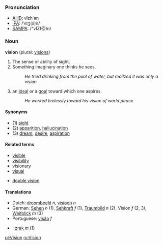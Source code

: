 ===Pronunciation===
*[[w:AHD|AHD]]: vĭzh'ən
*[[w:IPA|IPA]]: /ˈvɪʒ(ə)n/
*[[w:SAMPA|SAMPA]]: /"vIZ(@)n/

===Noun===
'''vision''' (plural: [[visions]])

# The sense or ability of sight.
# Something imaginary one thinks he sees.
#:''He tried drinking from the pool of water, but reailzed it was only a vision''
# an [[ideal]] or a [[goal]] toward which one aspires.
#:''He worked tirelessly toward his vision of world peace.''

====Synonyms====
*(1) [[sight]]
*(2) [[apparition]], [[hallucination]]
*(3) [[dream]], [[desire]], [[aspiration]]

====Related terms====
*[[visible]]
*[[visibility]]
*[[visionary]]
*[[visual]]

*[[double vision]]

====Translations====
*Dutch: [[droombeeld]] ''n'', [[visioen]] ''n''
*German: [[Sehen]] ''n'' (1), [[Sehkraft]] ''f'' (1), [[Traumbild]] ''n'' (2), Vision ''f'' (2, 3), [[Weitblick]] ''m'' (3)
*Portuguese: [[visão]] ''f''
*{{sk}}: [[zrak#Slovak|zrak]] ''m'' (1)

[[pl:Vision]]
[[ru:Vision]]